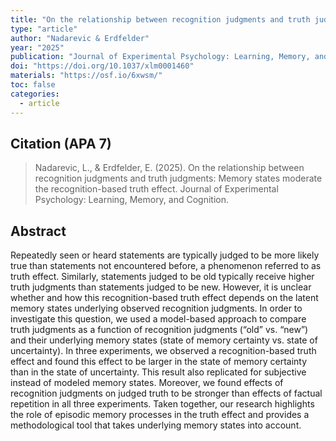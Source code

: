 ```yaml
---
title: "On the relationship between recognition judgments and truth judgments: Memory states moderate the recognition-based truth effect."
type: "article"
author: "Nadarevic & Erdfelder"
year: "2025"
publication: "Journal of Experimental Psychology: Learning, Memory, and Cognition."
doi: "https://doi.org/10.1037/xlm0001460"
materials: "https://osf.io/6xwsm/"
toc: false
categories:
  - article
---
```


## Citation (APA 7)

> Nadarevic, L., & Erdfelder, E. (2025). On the relationship between recognition judgments and truth judgments: Memory states moderate the recognition-based truth effect. Journal of Experimental Psychology: Learning, Memory, and Cognition.

## Abstract

Repeatedly seen or heard statements are typically judged to be more likely true than statements not encountered before, a phenomenon referred to as truth effect. Similarly, statements judged to be old typically receive higher truth judgments than statements judged to be new. However, it is unclear whether and how this recognition-based truth effect depends on the latent memory states underlying observed recognition judgments. In order to investigate this question, we used a model-based approach to compare truth judgments as a function of recognition judgments (“old” vs. “new”) and their underlying memory states (state of memory certainty vs. state of uncertainty). In three experiments, we observed a recognition-based truth effect and found this effect to be larger in the state of memory certainty than in the state of uncertainty. This result also replicated for subjective instead of modeled memory states. Moreover, we found effects of recognition judgments on judged truth to be stronger than effects of factual repetition in all three experiments. Taken together, our research highlights the role of episodic memory processes in the truth effect and provides a methodological tool that takes underlying memory states into account.